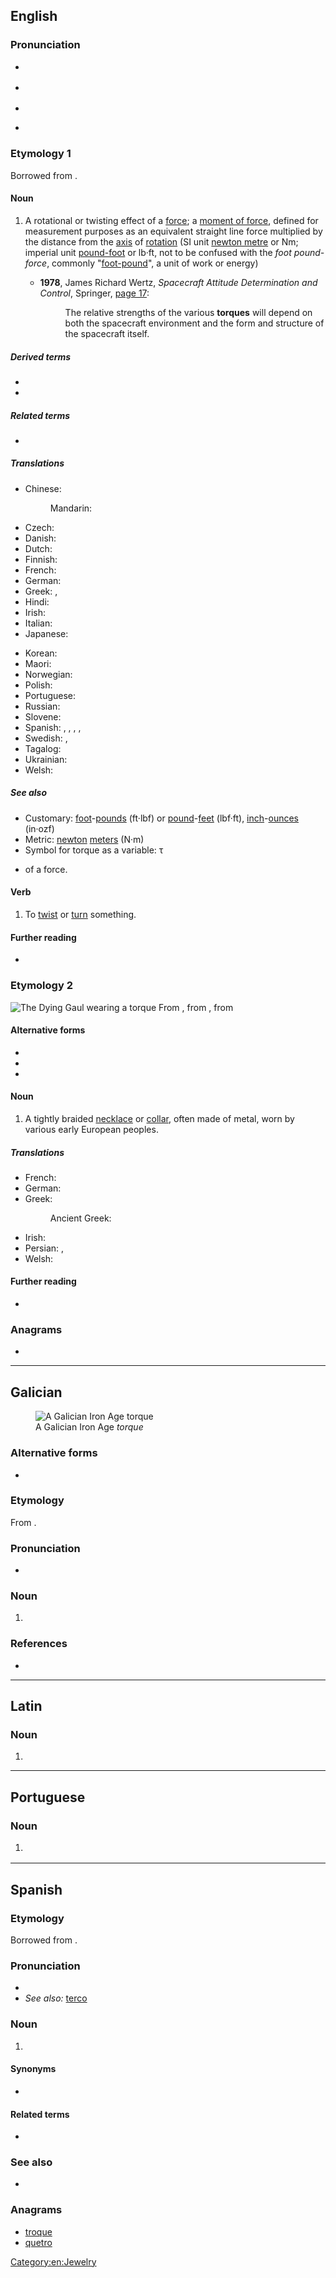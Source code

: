==English==

===Pronunciation===
* {{a|US}} {{IPA|/tɔː(ɹ)k/|/tɔɹk/|lang=en}}
*: {{audio|en-us-torque.ogg|Audio (US)|lang=en}}
* {{a|RP}} {{IPA|/tɔːk/|lang=en}}
* {{rhymes|ɔː(ɹ)k|lang=en}}
* {{homophones|torq|torc|talk|lang=en}} {{qualifier|'talk' in non-rhotic accents only}}

===Etymology 1===
Borrowed from {{bor|en|la|torqueō||to twist}}.

====Noun====
{{en-noun|~}}

# {{lb|en|physics|mechanics}} A rotational or twisting effect of a [[force]]; a [[moment of force]], defined for measurement purposes as an equivalent straight line force multiplied by the distance from the [[axis]] of [[rotation]] (SI unit [[newton metre]] or Nm; imperial unit [https://en.wikipedia.org/wiki/Pound-foot_(torque) pound-foot] or lb·ft, not to be confused with the ''foot pound-force'', commonly "[[foot-pound]]", a unit of work or energy)
#* '''1978''', James Richard Wertz, ''Spacecraft Attitude Determination and Control'', Springer, [http://books.google.de/books?id=GtzzpUN8VEoC&pg=PA17&dq=%22torques%22#v=onepage&q=%22torques%22&f=false page 17]:
#*: The relative strengths of the various '''torques''' will depend on both the spacecraft environment and the form and structure of the spacecraft itself.

=====Derived terms=====
* {{l|en|torque steer}}
* {{l|en|torque wrench}}

=====Related terms=====
* {{l|en|torsion}}

=====Translations=====
{{trans-top|a rotational or twisting force}}
* Chinese:
*: Mandarin: {{t+|cmn|力矩|tr=lìjǔ}}
* Czech: {{t|cs|točivý moment|m}}
* Danish: {{t|da|kraftmoment|n}}
* Dutch: {{t+|nl|koppel|n}}
* Finnish: {{t+|fi|vääntömomentti}}
* French: {{t+|fr|couple|m}}
* German: {{t+|de|Drehmoment|n}}
* Greek: {{t+|el|στροφορμή|f}}, {{t|el|στρεπτική ροπή|f}}
* Hindi: {{t|hi|बलाघूर्ण|sc=Deva}}
* Irish: {{t|ga|torc|m}}
* Italian: {{t+|it|coppia|f}}
* Japanese: {{t|ja|トルク|tr=toruku}}
{{trans-mid}}
* Korean: {{t|ko|돌림힘}}
* Maori: {{t|mi|tōpana whakahuri}}
* Norwegian: {{t|no|dreiemoment|n}}
* Polish: {{t|pl|moment obrotowy|m}}
* Portuguese: {{t+|pt|torque|m}}
* Russian: {{t|ru|моме́нт си́лы|m}}
* Slovene: {{t|sl|vrtilni moment}}
* Spanish: {{t|es|par de torsión|m}}, {{t|es|par motor|m}}, {{t|es|momento de fuerza|m}}, {{t|es|par de fuerzas|m}}, {{t+|es|par|m}}
* Swedish: {{t+|sv|vridmoment}}, {{t+|sv|kraftmoment|n}}
* Tagalog: {{t|tl|habyog}}
* Ukrainian: {{t|uk|моме́нт си́ли|m}}
* Welsh: {{t|cy|trorym}}
{{trans-bottom}}

=====See also=====
* Customary: [[foot]]-[[pound-force|pounds]] (ft·lbf) or [[pound-force|pound]]-[[feet]] (lbf·ft), [[inch]]-[[ounce-force|ounces]] (in·ozf)
* Metric: [[newton]] [[meter]]s (N·m)
* Symbol for torque as a variable: τ
* {{l|en|moment|Moment}} of a force.

====Verb====
{{en-verb|torques|torquing|pres_ptc2=torqueing|torqued}}

# To [[twist]] or [[turn]] something.

====Further reading====
* {{pedia}}

===Etymology 2===
[[File:Dying Gaul Musei Capitolini MC747.jpg|thumb|The ''Dying Gaul'' wearing a torque]]
From {{etyl|fr|en}} {{m|fr|torque}}, from {{etyl|fro|en}}, from {{etyl|la|en}} {{m|la|torquis}}

====Alternative forms====
* {{l|en|torc}}
* {{l|en|tork}}
* {{l|en|torq}}

====Noun====
{{en-noun}}

# A tightly braided [[necklace]] or [[collar]], often made of metal, worn by various early European peoples.

=====Translations=====
{{trans-top|a braided necklace or collar}}
* French: {{t+|fr|torque|m}}
* German: {{t+|de|Torques|m}}
* Greek:
*: Ancient Greek: {{t|grc|μανιάκης|m}}
{{trans-mid}}
* Irish: {{t|ga|torc|m}}
* Persian: {{t+|fa|طوق|tr=towq|sc=fa-Arab}}, {{t|fa|گریواره|tr=gerivāre|sc=fa-Arab}}
* Welsh: {{t|cy|torch|m}}
{{trans-bottom}}

====Further reading====
* {{pedia|torc}}

===Anagrams===
* {{anagrams|en|a=eoqrtu|quoter|roquet}}

[[Category:en:Jewelry]]

----

==Galician==
{{wikipedia|torque (colar)|lang=gl}}
[[File:Torque de Foxados.JPG|thumb|A Galician Iron Age ''torque'']]

===Alternative forms===
* {{l|gl|torques}}

===Etymology===
From {{der|gl|la|torquis}}.

===Pronunciation===
* {{IPA|/ˈtɔɾke̝/|lang=gl}}

===Noun===
{{gl-noun|m}}

# {{l|en|torque}} {{gloss|a tightly braided [[necklace]] or [[collar]], often made of metal, worn by various early European peoples.}}

===References===
* {{R:TILG}}

----

==Latin==

===Noun===
{{la-noun-form|torque}}

# {{inflection of|torquis||abl|s|lang=la}}

----

==Portuguese==

===Noun===
{{pt-noun|m}}

# {{lb|pt|physics|mechanics}} {{l|en|torque}} {{gloss|a rotational or twisting force}}

----

==Spanish==
{{wikipedia|lang=es}}

===Etymology===
Borrowed from {{bor|es|la|torqueō||to twist}}.

===Pronunciation===
* {{IPA|[ˈto̞ɾ.ke̞]|lang=es}}
* ''See also:'' [[terco]]

===Noun===
{{es-noun|m}}

# {{label|es|physics|mechanics}} {{l|en|torque}} {{gloss|a rotational or twisting force}}

====Synonyms====
* {{l|es|torsión}}

====Related terms====
* {{l|es|torsión}}

===See also===
* {{l|es|torques}}

===Anagrams===
* [[troque]]
* [[quetro]]